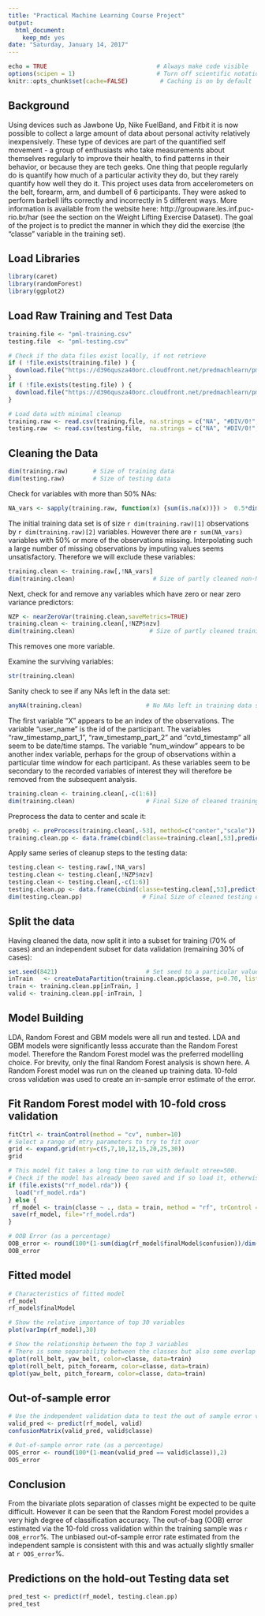 ```yaml
---
title: "Practical Machine Learning Course Project"
output:
  html_document:
    keep_md: yes
date: "Saturday, January 14, 2017"
---
```


```r
echo = TRUE                               # Always make code visible
options(scipen = 1)                       # Turn off scientific notations for numbers
knitr::opts_chunk$set(cache=FALSE)         # Caching is on by default
```

## Background
Using devices such as Jawbone Up, Nike FuelBand, and Fitbit it is now possible to collect a large amount of data about personal activity relatively inexpensively. These type of devices are part of the quantified self movement - a group of enthusiasts who take measurements about themselves regularly to improve their health, to find patterns in their behavior, or because they are tech geeks. One thing that people regularly do is quantify how much of a particular activity they do, but they rarely quantify how well they do it. This project uses data from accelerometers on the belt, forearm, arm, and dumbell of 6 participants. They were asked to perform barbell lifts correctly and incorrectly in 5 different ways. More information is available from the website here: http://groupware.les.inf.puc-rio.br/har (see the section on the Weight Lifting Exercise Dataset). The goal of the project is to predict the manner in which they did the exercise (the "classe" variable in the training set).

## Load Libraries
```r
library(caret)
library(randomForest)
library(ggplot2)
```

## Load Raw Training and Test Data
```r
training.file <- "pml-training.csv"
testing.file  <- "pml-testing.csv"

# Check if the data files exist locally, if not retrieve
if ( !file.exists(training.file) ) {
  download.file("https://d396qusza40orc.cloudfront.net/predmachlearn/pml-training.csv", destfile=training.file)  
}
if ( !file.exists(testing.file) ) {
  download.file("https://d396qusza40orc.cloudfront.net/predmachlearn/pml-testing.csv", destfile=testing.file)  
}

# Load data with minimal cleanup
training.raw <- read.csv(training.file, na.strings = c("NA", "#DIV/0!", ""))
testing.raw  <- read.csv(testing.file,  na.strings = c("NA", "#DIV/0!", ""))
```

## Cleaning the Data
```r
dim(training.raw)       # Size of training data
dim(testing.raw)        # Size of testing data
```

Check for variables with more than 50% NAs:
```r
NA_vars <- sapply(training.raw, function(x) {sum(is.na(x))}) >  0.5*dim(training.raw)[1]
```

The initial training data set is of size `r dim(training.raw)[1]` observations by `r dim(training.raw)[2]` variables. However there are `r sum(NA_vars)` variables with 50% or more of the observations missing. Interpolating such a large number of missing observations by imputing values seems unsatisfactory. Therefore we will exclude these variables:
```r
training.clean <- training.raw[,!NA_vars]
dim(training.clean)                      # Size of partly cleaned non-NA training data
```

Next, check for and remove any variables which have zero or near zero variance predictors:
```r
NZP <- nearZeroVar(training.clean,saveMetrics=TRUE)
training.clean <- training.clean[,!NZP$nzv]
dim(training.clean)                     # Size of partly cleaned training data having removed NZ predictors
```
This removes one more variable.

Examine the surviving variables:
```r
str(training.clean)
```

Sanity check to see if any NAs left in the data set:
```r
anyNA(training.clean)                  # No NAs left in training data set
```

The first variable "X" appears to be an index of the observations. The variable "user_name" is the id of the participant. The variables "raw_timestamp_part_1", "raw_timestamp_part_2" and "cvtd_timestamp" all seem to be date/time stamps. The variable "num_window" appears to be another index variable, perhaps for the group of observations within a particular time window for each participant. As these variables seem to be secondary to the recorded variables of interest they will therefore be removed from the subsequent analysis.
```r
training.clean <- training.clean[,-c(1:6)]
dim(training.clean)                    # Final Size of cleaned training data
```

Preprocess the data to center and scale it:
```r
preObj <- preProcess(training.clean[,-53], method=c("center","scale"))
training.clean.pp <- data.frame(cbind(classe=training.clean[,53],predict(preObj, training.clean[,-53])))
```

Apply same series of cleanup steps to the testing data:
```r
testing.clean <- testing.raw[,!NA_vars]
testing.clean <- testing.clean[,!NZP$nzv]
testing.clean <- testing.clean[,-c(1:6)]
testing.clean.pp <- data.frame(cbind(classe=testing.clean[,53],predict(preObj, testing.clean[,-53])))
dim(testing.clean.pp)                 # Final Size of cleaned testing data (same number of vars as training.clean)
```

## Split the data
Having cleaned the data, now split it into a subset for training (70% of cases) and an independent subset for data validation (remaining 30% of cases):
```r
set.seed(8421)                         # Set seed to a particular value to ensure reproducibility
inTrain   <- createDataPartition(training.clean.pp$classe, p=0.70, list=F)
train <- training.clean.pp[inTrain, ]
valid <- training.clean.pp[-inTrain, ]
```

## Model Building
LDA, Random Forest and GBM models were all run and tested. LDA and GBM models were significantly lesss accurate than the Random Forest model. Therefore the Random Forest model was the preferred modelling choice. For brevity, only the final Random Forest analysis is shown here. A Random Forest model was run on the cleaned up training data. 10-fold cross validation was used to create an in-sample error estimate of the error.

## Fit Random Forest model with 10-fold cross validation
```r
fitCtrl <- trainControl(method = "cv", number=10)
# Select a range of mtry parameters to try to fit over
grid <- expand.grid(mtry=c(5,7,10,12,15,20,25,30))
grid

# This model fit takes a long time to run with default ntree=500. 
# Check if the model has already been saved and if so load it, otherwise calculate afresh
if (file.exists("rf_model.rda")) {
  load("rf_model.rda")
} else {
 rf_model <- train(classe ~ ., data = train, method = "rf", trControl = fitCtrl, tuneGrid=grid)
 save(rf_model, file="rf_model.rda")
}

# OOB Error (as a percentage)
OOB_error <- round(100*(1-sum(diag(rf_model$finalModel$confusion))/dim(train)[1]),2)
OOB_error
```

## Fitted model
```r
# Characteristics of fitted model
rf_model
rf_model$finalModel

# Show the relative importance of top 30 variables
plot(varImp(rf_model),30)

# Show the relationship between the top 3 variables
# There is some separability between the classes but also some overlap
qplot(roll_belt, yaw_belt, color=classe, data=train)
qplot(roll_belt, pitch_forearm, color=classe, data=train)
qplot(yaw_belt, pitch_forearm, color=classe, data=train)
```

## Out-of-sample error
```r
# Use the independent validation data to test the out of sample error via the prediction accuracy 
valid_pred <- predict(rf_model, valid)
confusionMatrix(valid_pred, valid$classe)

# Out-of-sample error rate (as a percentage)
OOS_error <- round(100*(1-mean(valid_pred == valid$classe)),2)
OOS_error
```

## Conclusion
From the bivariate plots separation of classes might be expected to be quite difficult. However it can be seen that the Random Forest model provides a very high degree of classification accuracy. The out-of-bag (OOB) error estimated via the 10-fold cross validation within the training sample was `r OOB_error`%. The unbiased out-of-sample error rate estimated from the independent sample is consistent with this and was actually slightly smaller at `r OOS_error`%. 

## Predictions on the hold-out Testing data set
```r
pred_test <- predict(rf_model, testing.clean.pp)
pred_test
```